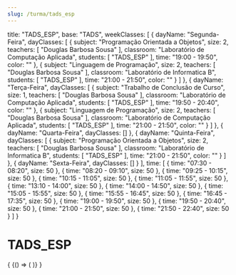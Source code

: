 ```yaml
---
slug: /turma/tads_esp
---
```

  title: "TADS_ESP",
  base: "TADS",
  weekClasses: [
    {
      dayName: "Segunda-Feira",
      dayClasses: [
        {
          subject: "Programação Orientada a Objetos",
          size: 2,
          teachers: [
            "Douglas Barbosa Sousa"
          ],
          classroom: "Laboratório de Computação Aplicada",
          students: [
            "TADS_ESP"
          ],
          time: "19:00 - 19:50",
          color: ""
        },
        {
          subject: "Linguagem de Programação",
          size: 2,
          teachers: [
            "Douglas Barbosa Sousa"
          ],
          classroom: "Laboratório de Informatica B",
          students: [
            "TADS_ESP"
          ],
          time: "21:00 - 21:50",
          color: ""
        }
      ]
    },
    {
      dayName: "Terça-Feira",
      dayClasses: [
        {
          subject: "Trabalho de Conclusão de Curso",
          size: 1,
          teachers: [
            "Douglas Barbosa Sousa"
          ],
          classroom: "Laboratório de Computação Aplicada",
          students: [
            "TADS_ESP"
          ],
          time: "19:50 - 20:40",
          color: ""
        },
        {
          subject: "Linguagem de Programação",
          size: 2,
          teachers: [
            "Douglas Barbosa Sousa"
          ],
          classroom: "Laboratório de Computação Aplicada",
          students: [
            "TADS_ESP"
          ],
          time: "21:00 - 21:50",
          color: ""
        }
      ]
    },
    {
      dayName: "Quarta-Feira",
      dayClasses: []
    },
    {
      dayName: "Quinta-Feira",
      dayClasses: [
        {
          subject: "Programação Orientada a Objetos",
          size: 2,
          teachers: [
            "Douglas Barbosa Sousa"
          ],
          classroom: "Laboratório de Informatica B",
          students: [
            "TADS_ESP"
          ],
          time: "21:00 - 21:50",
          color: ""
        }
      ]
    },
    {
      dayName: "Sexta-Feira",
      dayClasses: []
    }
  ],
  time: [
    {
      time: "07:30 - 08:20",
      size: 50
    },
    {
      time: "08:20 - 09:10",
      size: 50
    },
    {
      time: "09:25 - 10:15",
      size: 50
    },
    {
      time: "10:15 - 11:05",
      size: 50
    },
    {
      time: "11:05 - 11:55",
      size: 50
    },
    {
      time: "13:10 - 14:00",
      size: 50
    },
    {
      time: "14:00 - 14:50",
      size: 50
    },
    {
      time: "15:05 - 15:55",
      size: 50
    },
    {
      time: "15:55 - 16:45",
      size: 50
    },
    {
      time: "16:45 - 17:35",
      size: 50
    },
    {
      time: "19:00 - 19:50",
      size: 50
    },
    {
      time: "19:50 - 20:40",
      size: 50
    },
    {
      time: "21:00 - 21:50",
      size: 50
    },
    {
      time: "21:50 - 22:40",
      size: 50
    }
  ]
}

# TADS_ESP

<div>
  {
    <BrowserOnly>
      {() => (
        <Grid
          title={data.title}
          weekClasses={data.weekClasses}
          time={data.time}
        />
      )}
    </BrowserOnly>
  }
</div>

